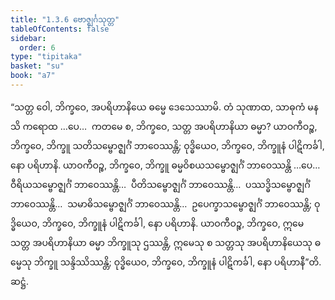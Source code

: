 ```yaml
---
title: "1.3.6 ဗောဇ္ဈင်္ဂသုတ္တ"
tableOfContents: false
sidebar:
  order: 6
type: "tipitaka"
basket: "su"
book: "a7"
---
```



<DynamicBreadcrumb />

<Division number="26" book="a7" e="ch" v="16" p="414">

<Paragraph number="137" book="a7">
“သတ္တ ဝေါ, ဘိက္ခဝေ, အပရိဟာနိယေ ဓမ္မေ ဒေသေဿာမိ. တံ သုဏာထ, သာဓုကံ မနသိ ကရောထ …ပေ…  ကတမေ စ, ဘိက္ခဝေ, သတ္တ အပရိဟာနိယာ ဓမ္မာ? ယာဝကီဝဉ္စ, ဘိက္ခဝေ, ဘိက္ခူ သတိသမ္ဗောဇ္ဈင်္ဂံ ဘာဝေဿန္တိ; ဝုဒ္ဓိယေဝ, ဘိက္ခဝေ, ဘိက္ခူနံ ပါဋိကင်္ခါ, နော ပရိဟာနိ.
</Paragraph>

<Paragraph number="138" book="a7">
ယာဝကီဝဉ္စ, ဘိက္ခဝေ, ဘိက္ခူ ဓမ္မဝိစယသမ္ဗောဇ္ဈင်္ဂံ ဘာဝေဿန္တိ …ပေ…  ဝီရိယသမ္ဗောဇ္ဈင်္ဂံ ဘာဝေဿန္တိ…  ပီတိသမ္ဗောဇ္ဈင်္ဂံ ဘာဝေဿန္တိ…  ပဿဒ္ဓိသမ္ဗောဇ္ဈင်္ဂံ ဘာဝေဿန္တိ…  သမာဓိသမ္ဗောဇ္ဈင်္ဂံ ဘာဝေဿန္တိ…  ဥပေက္ခာသမ္ဗောဇ္ဈင်္ဂံ ဘာဝေဿန္တိ; ဝုဒ္ဓိယေဝ, ဘိက္ခဝေ, ဘိက္ခူနံ ပါဋိကင်္ခါ, နော ပရိဟာနိ.
</Paragraph>

<Paragraph number="139" book="a7">
ယာဝကီဝဉ္စ, ဘိက္ခဝေ, ဣမေ သတ္တ အပရိဟာနိယာ ဓမ္မာ ဘိက္ခူသု ဌဿန္တိ, ဣမေသု စ သတ္တသု အပရိဟာနိယေသု ဓမ္မေသု ဘိက္ခူ သန္ဒိဿိဿန္တိ; ဝုဒ္ဓိယေဝ, ဘိက္ခဝေ, ဘိက္ခူနံ ပါဋိကင်္ခါ, နော ပရိဟာနီ”တိ.

</Paragraph>
</Division>

<Paragraph number="140" type="center" book="a7">
ဆဋ္ဌံ.
</Paragraph>